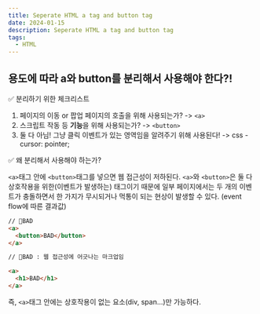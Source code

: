 ```yaml
---
title: Seperate HTML a tag and button tag
date: 2024-01-15
description: Seperate HTML a tag and button tag
tags:
  - HTML
---
```


## 용도에 따라 a와 button를 분리해서 사용해야 한다?!

✅ 분리하기 위한 체크리스트

1. 페이지의 이동 or 팝업 페이지의 호출을 위해 사용되는가? -> `<a>`
2. 스크립트 작동 등 **기능**을 위해 사용되는가? -> `<button>`
3. 둘 다 아님! 그냥 클릭 이벤트가 있는 영역임을 알려주기 위해 사용된다! -> css - cursor: pointer;

✅ 왜 분리해서 사용해야 하는가?

`<a>`태그 안에 `<button>`태그를 넣으면 웹 접근성이 저하된다.
`<a>`와 `<button>`은 둘 다 상호작용을 위한(이벤트가 발생하는) 태그이기 때문에
일부 페이지에서는 두 개의 이벤트가 충돌하면서 한 가지가 무시되거나 먹통이 되는 현상이 발생할 수 있다. (event flow에 따른 결과값)

```html
// 🔴BAD
<a>
  <button>BAD</button>
</a>

// 🔴BAD : 웹 접근성에 어긋나는 마크업임

<a>
  <h1>BAD</h1>
</a>
```

즉, `<a>`태그 안에는 상호작용이 없는 요소(div, span...)만 가능하다.
